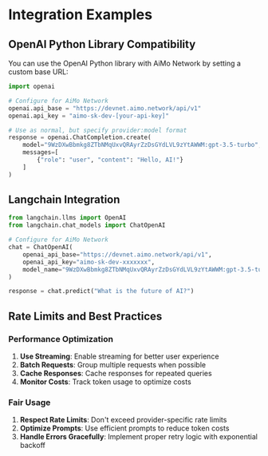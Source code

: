 # Integration Examples

## OpenAI Python Library Compatibility

You can use the OpenAI Python library with AiMo Network by setting a custom base URL:

```python
import openai

# Configure for AiMo Network
openai.api_base = "https://devnet.aimo.network/api/v1"
openai.api_key = "aimo-sk-dev-[your-api-key]"

# Use as normal, but specify provider:model format
response = openai.ChatCompletion.create(
    model="9WzDXwBbmkg8ZTbNMqUxvQRAyrZzDsGYdLVL9zYtAWWM:gpt-3.5-turbo",
    messages=[
        {"role": "user", "content": "Hello, AI!"}
    ]
)
```

## Langchain Integration

```python
from langchain.llms import OpenAI
from langchain.chat_models import ChatOpenAI

# Configure for AiMo Network
chat = ChatOpenAI(
    openai_api_base="https://devnet.aimo.network/api/v1",
    openai_api_key="aimo-sk-dev-xxxxxxx",
    model_name="9WzDXwBbmkg8ZTbNMqUxvQRAyrZzDsGYdLVL9zYtAWWM:gpt-3.5-turbo"
)

response = chat.predict("What is the future of AI?")
```

## Rate Limits and Best Practices

### Performance Optimization

1. **Use Streaming**: Enable streaming for better user experience
2. **Batch Requests**: Group multiple requests when possible
3. **Cache Responses**: Cache responses for repeated queries
4. **Monitor Costs**: Track token usage to optimize costs

### Fair Usage

1. **Respect Rate Limits**: Don't exceed provider-specific rate limits
2. **Optimize Prompts**: Use efficient prompts to reduce token costs
3. **Handle Errors Gracefully**: Implement proper retry logic with exponential backoff
